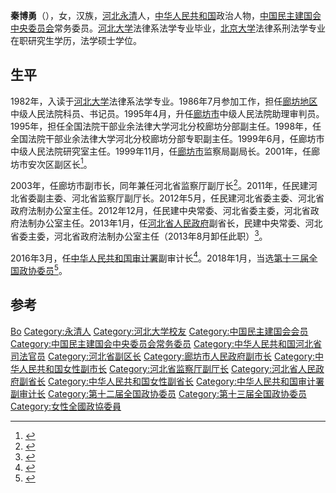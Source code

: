 {{Infobox Biography
| subject_name   = 秦博勇
| image_name     = 
| image_size     = 220px
| date_of_birth  = 1964年11月
| place_of_birth = [[河北省|河北]][[永清县|永清]]
| date_of_death  = 
| place_of_death = 
| occupation     = [[中华人民共和国审计署|中华人民共和国审计署]]副审计长}}

'''秦博勇'''（{{bd|1964年|11月|}}），女，汉族，[[河北省|河北]][[永清县|永清]]人，[[中华人民共和国|中华人民共和国]]政治人物，[[中国民主建国会中央委员会|中国民主建国会中央委员会]]常务委员。[[河北大学|河北大学]]法律系法学专业毕业，[[北京大学|北京大学]]法律系刑法学专业在职研究生学历，法学硕士学位。

== 生平 ==
1982年，入读于[[河北大学|河北大学]]法律系法学专业。1986年7月参加工作，担任[[天津专区|廊坊地区]]中级人民法院科员、书记员。1995年4月，升任[[廊坊市|廊坊市]]中级人民法院助理审判员。1995年，担任全国法院干部业余法律大学河北分校廊坊分部副主任。1998年，任全国法院干部业余法律大学河北分校廊坊分部专职副主任。1999年6月，任廊坊市中级人民法院研究室主任。1999年11月，任[[廊坊市|廊坊市]]监察局副局长。2001年，任廊坊市安次区副区长<ref>{{cite news|title=秦博勇同志简历|url=http://gov.hebnews.cn/2013-01/31/content_3073116.htm|accessdate=2015-11-07|agency=河北新闻网|archive-date=2016-03-04|archive-url=https://web.archive.org/web/20160304230413/http://gov.hebnews.cn/2013-01/31/content_3073116.htm|dead-url=no}}</ref>。

2003年，任廊坊市副市长，同年兼任河北省监察厅副厅长<ref>{{cite book|author1=石家庄市地方志编纂委员会|title=石家庄年鉴 2005 总第10卷|date=2005年12月|publisher=石家庄：河北人民出版社|isbn=7-202-04117-0|pages=137|accessdate=2015-11-07}}</ref>。2011年，任民建河北省委副主委、河北省监察厅副厅长。2012年5月，任民建河北省委主委、河北省政府法制办公室主任。2012年12月，任民建中央常委、河北省委主委，河北省政府法制办公室主任。2013年1月，任[[河北省人民政府|河北省人民政府]]副省长，民建中央常委、河北省委主委，河北省政府法制办公室主任（2013年8月卸任此职）<ref>{{cite news|title=许宁、姜德果、秦博勇新任河北副省长 宋恩华、龙庄伟不再担任|url=http://district.ce.cn/newarea/sddy/201302/05/t20130205_24097064.shtml|accessdate=2015-11-07|agency=中国新闻网|archive-date=2016-03-04|archive-url=https://web.archive.org/web/20160304195349/http://district.ce.cn/newarea/sddy/201302/05/t20130205_24097064.shtml|dead-url=no}}</ref>。

2016年3月，任[[中华人民共和国审计署|中华人民共和国审计署]]副审计长<ref>{{cite news|title=秦博勇调任审计署副审计长，曾长期在河北监察系统工作|url=http://www.thepaper.cn/newsDetail_forward_1444212|accessdate=2016-03-18|newspaper=澎湃新闻|archive-date=2016-03-28|archive-url=https://web.archive.org/web/20160328184848/http://www.thepaper.cn/newsDetail_forward_1444212|dead-url=no}}</ref>。2018年1月，当选[[中国人民政治协商会议第十三届全国委员会委员名单|第十三届全国政协委员]]<ref>{{Cite web|url=http://sports.163.com/18/0126/06/D92BRKK400051C89.html|title=中国人民政治协商会议第十三届全国委员会委员名单|accessdate=2018-01-26|last=|work=网易|archive-url=https://web.archive.org/web/20180127143232/http://sports.163.com/18/0126/06/D92BRKK400051C89.html|archive-date=2018-01-27|dead-url=yes}}</ref>。

== 参考 ==
{{reflist}}

{{中华职业教育社第十一届理事会}}
{{中国民主建国会第十届中央委员会}}
{{中国民主建国会第十一届中央委员会}}

{{Authority control}}
{{DEFAULTSORT:Qin秦}}
[[Category:秦姓|Bo]]
[[Category:永清人|Category:永清人]]
[[Category:河北大学校友|Category:河北大学校友]]
[[Category:中国民主建国会会员|Category:中国民主建国会会员]]
[[Category:中国民主建国会中央委员会常务委员|Category:中国民主建国会中央委员会常务委员]]
[[Category:中华人民共和国河北省司法官员|Category:中华人民共和国河北省司法官员]]
[[Category:河北省副区长|Category:河北省副区长]]
[[Category:廊坊市人民政府副市长|Category:廊坊市人民政府副市长]]
[[Category:中华人民共和国女性副市长|Category:中华人民共和国女性副市长]]
[[Category:河北省监察厅副厅长|Category:河北省监察厅副厅长]]
[[Category:河北省人民政府副省长|Category:河北省人民政府副省长]]
[[Category:中华人民共和国女性副省长|Category:中华人民共和国女性副省长]]
[[Category:中华人民共和国审计署副审计长|Category:中华人民共和国审计署副审计长]]
[[Category:第十二届全国政协委员|Category:第十二届全国政协委员]]
[[Category:第十三届全国政协委员|Category:第十三届全国政协委员]]
[[Category:女性全國政協委員|Category:女性全國政協委員]]